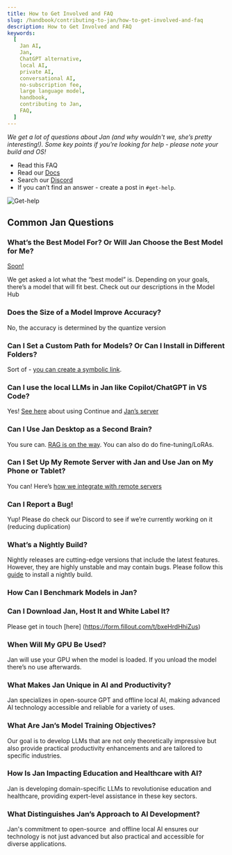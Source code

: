 ```yaml
---
title: How to Get Involved and FAQ
slug: /handbook/contributing-to-jan/how-to-get-involved-and-faq
description: How to Get Involved and FAQ
keywords:
  [
    Jan AI,
    Jan,
    ChatGPT alternative,
    local AI,
    private AI,
    conversational AI,
    no-subscription fee,
    large language model,
    handbook,
    contributing to Jan,
    FAQ,
  ]
---
```


_We get a lot of questions about Jan (and why wouldn't we, she’s pretty interesting!). Some key points if you’re looking for help - please note your build and OS!_

- Read this FAQ
- Read our [Docs](https://jan.ai/docs/)
- Search our [Discord](https://discord.gg/z9Z8hdNdvN)
- If you can’t find an answer - create a post in `#get-help`.

![Get-help](./assets/01-get-help.png)

## Common Jan Questions

### What’s the Best Model For? Or Will Jan Choose the Best Model for Me?

[Soon!](https://discord.com/channels/1107178041848909847/1193811810332184606/1193814713264521226)

We get asked a lot what the “best model” is. Depending on your goals, there’s a model that will fit best. Check out our descriptions in the Model Hub

### Does the Size of a Model Improve Accuracy?

No, the accuracy is determined by the quantize version

### Can I Set a Custom Path for Models? Or Can I Install in Different Folders?

Sort of - [you can create a symbolic link](https://discord.com/channels/1107178041848909847/1110389363809976361/1193919109180706866).

### Can I use the local LLMs in Jan like Copilot/ChatGPT in VS Code?

Yes! [See here](https://github.com/continuedev/continue) about using Continue and [Jan’s server](https://jan.ai/guides/using-server/server/)

### Can I Use Jan Desktop as a Second Brain?

You sure can. [RAG is on the way](https://github.com/janhq/jan/issues/1076). You can also do do fine-tuning/LoRAs.

### Can I Set Up My Remote Server with Jan and Use Jan on My Phone or Tablet?

You can! Here’s [how we integrate with remote servers](https://jan.ai/guides/using-models/integrate-with-remote-server/)

### Can I Report a Bug!

Yup! Please do check our Discord to see if we’re currently working on it (reducing duplication)

### What’s a Nightly Build?

Nightly releases are cutting-edge versions that include the latest features. However, they are highly unstable and may contain bugs. Please follow this [guide](https://jan.ai/install/nightly/) to install a nightly build.

### How Can I Benchmark Models in Jan?

### Can I Download Jan, Host It and White Label It?

Please get in touch [here] (https://form.fillout.com/t/bxeHrdHhiZus)

### When Will My GPU Be Used?

Jan will use your GPU when the model is loaded. If you unload the model there’s no use afterwards.

### What Makes Jan Unique in AI and Productivity?

Jan specializes in open-source GPT and offline local AI, making advanced AI technology accessible and reliable for a variety of uses.

### What Are Jan’s Model Training Objectives?

Our goal is to develop LLMs that are not only theoretically impressive but also provide practical productivity enhancements and are tailored to specific industries.

### How Is Jan Impacting Education and Healthcare with AI?

Jan is developing domain-specific LLMs to revolutionise education and healthcare, providing expert-level assistance in these key sectors.

### What Distinguishes Jan’s Approach to AI Development?

Jan's commitment to open-source  and offline local AI ensures our technology is not just advanced but also practical and accessible for diverse applications.
